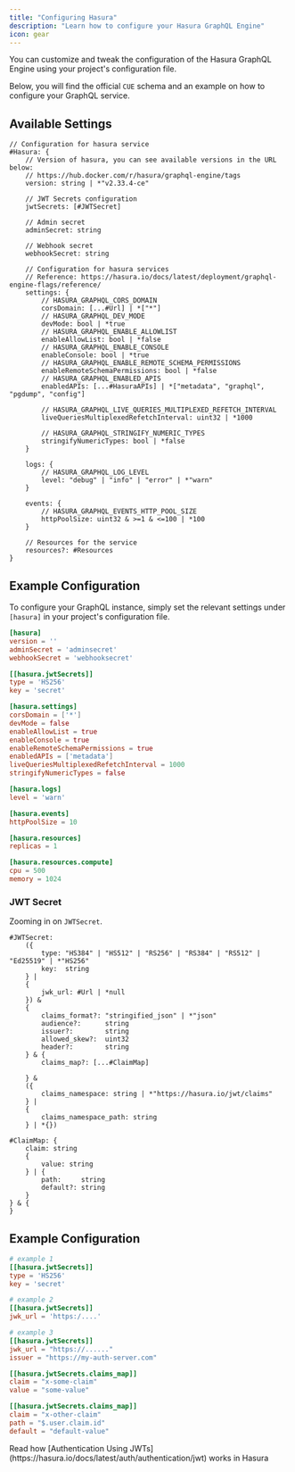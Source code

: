 ```yaml
---
title: "Configuring Hasura"
description: "Learn how to configure your Hasura GraphQL Engine"
icon: gear
---
```


You can customize and tweak the configuration of the Hasura GraphQL Engine using your project's configuration file.

Below, you will find the official `CUE` schema and an example on how to configure your GraphQL service.

## Available Settings

```cue Schema
// Configuration for hasura service
#Hasura: {
	// Version of hasura, you can see available versions in the URL below:
	// https://hub.docker.com/r/hasura/graphql-engine/tags
	version: string | *"v2.33.4-ce"

	// JWT Secrets configuration
	jwtSecrets: [#JWTSecret]

	// Admin secret
	adminSecret: string

	// Webhook secret
	webhookSecret: string

	// Configuration for hasura services
	// Reference: https://hasura.io/docs/latest/deployment/graphql-engine-flags/reference/
	settings: {
		// HASURA_GRAPHQL_CORS_DOMAIN
		corsDomain: [...#Url] | *["*"]
		// HASURA_GRAPHQL_DEV_MODE
		devMode: bool | *true
		// HASURA_GRAPHQL_ENABLE_ALLOWLIST
		enableAllowList: bool | *false
		// HASURA_GRAPHQL_ENABLE_CONSOLE
		enableConsole: bool | *true
		// HASURA_GRAPHQL_ENABLE_REMOTE_SCHEMA_PERMISSIONS
		enableRemoteSchemaPermissions: bool | *false
		// HASURA_GRAPHQL_ENABLED_APIS
		enabledAPIs: [...#HasuraAPIs] | *["metadata", "graphql", "pgdump", "config"]

		// HASURA_GRAPHQL_LIVE_QUERIES_MULTIPLEXED_REFETCH_INTERVAL
		liveQueriesMultiplexedRefetchInterval: uint32 | *1000

        // HASURA_GRAPHQL_STRINGIFY_NUMERIC_TYPES
        stringifyNumericTypes: bool | *false
	}

	logs: {
		// HASURA_GRAPHQL_LOG_LEVEL
		level: "debug" | "info" | "error" | *"warn"
	}

	events: {
		// HASURA_GRAPHQL_EVENTS_HTTP_POOL_SIZE
		httpPoolSize: uint32 & >=1 & <=100 | *100
	}

	// Resources for the service
	resources?: #Resources
}
```

## Example Configuration

To configure your GraphQL instance, simply set the relevant settings under `[hasura]` in your project's configuration file.

```toml nhost.toml
[hasura]
version = ''
adminSecret = 'adminsecret'
webhookSecret = 'webhooksecret'

[[hasura.jwtSecrets]]
type = 'HS256'
key = 'secret'

[hasura.settings]
corsDomain = ['*']
devMode = false
enableAllowList = true
enableConsole = true
enableRemoteSchemaPermissions = true
enabledAPIs = ['metadata']
liveQueriesMultiplexedRefetchInterval = 1000
stringifyNumericTypes = false

[hasura.logs]
level = 'warn'

[hasura.events]
httpPoolSize = 10

[hasura.resources]
replicas = 1

[hasura.resources.compute]
cpu = 500
memory = 1024
```

### JWT Secret

Zooming in on `JWTSecret`.

```cue Schema
#JWTSecret:
	({
		type: "HS384" | "HS512" | "RS256" | "RS384" | "RS512" | "Ed25519" | *"HS256"
		key:  string
	} |
	{
		jwk_url: #Url | *null
	}) &
	{
		claims_format?: "stringified_json" | *"json"
		audience?:      string
		issuer?:        string
		allowed_skew?:  uint32
		header?:        string
	} & {
		claims_map?: [...#ClaimMap]

	} &
	({
		claims_namespace: string | *"https://hasura.io/jwt/claims"
	} |
	{
		claims_namespace_path: string
	} | *{})

#ClaimMap: {
	claim: string
	{
		value: string
	} | {
		path:     string
		default?: string
	}
} & {
}
```

## Example Configuration

```toml nhost.toml
# example 1
[[hasura.jwtSecrets]]
type = 'HS256'
key = 'secret'

# example 2
[[hasura.jwtSecrets]]
jwk_url = 'https:/....'

# example 3
[[hasura.jwtSecrets]]
jwk_url = "https://......"
issuer = "https://my-auth-server.com"

[[hasura.jwtSecrets.claims_map]]
claim = "x-some-claim"
value = "some-value"

[[hasura.jwtSecrets.claims_map]]
claim = "x-other-claim"
path = "$.user.claim.id"
default = "default-value"
```

<Tip>
  Read how [Authentication Using
  JWTs](https://hasura.io/docs/latest/auth/authentication/jwt) works in Hasura
</Tip>

